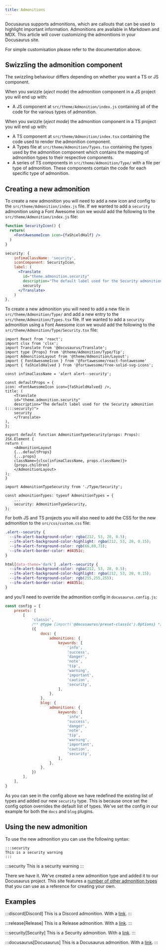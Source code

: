 ```yaml
---
title: Admonitions
---
```


Docusaurus supports admonitions, which are callouts that can be used to highlight important information. Admonitions are available in Markdown and MDX. This article will cover customizing the admonitions in your Docusaurus site.

<DocusaurusButton label="Docusaurus Documentation: Admonitions" to="https://docusaurus.io/docs/markdown-features/admonitions" />

For simple customisation please refer to the documentation above.

<Swizzling />

## Swizzling the admonition component

The swizzling behaviour differs depending on whether you want a TS or JS component.

<Tabs groupId="js-ts">
<TabItem value="js" label="JS">
        
When you swizzle (*eject mode*) the admonition component in a JS project you will end up with:

- A JS component at `src/theme/Admonition/index.js` containing all of the code for the various types of admonition.

</TabItem>
<TabItem value="ts" label="TS">
        
When you swizzle (*eject mode*) the admonition component in a TS project you will end up with:

- A TS component at `src/theme/Admonition/index.tsx` containing the code used to render the admonition component.
- A Types file at `src/theme/Admonition/Types.tsx` containing the types used by the admonition component which contains the mapping of admonition types to their respective components.
- A series of TS components in `src/theme/Admonition/Type/` with a file per type of admonition. These components contain the code for each specific type of admonition.

</TabItem>
</Tabs>

## Creating a new admonition

<Tabs groupId="js-ts">
<TabItem value="js" label="JS">

To create a new admonition you will need to add a new icon and config to the `src/theme/Admonition/index.js` file. If we wanted to add a `security` admonition using a Font Awesome icon we would add the following to the `src/theme/Admonition/index.js` file:

```jsx title="Define the icon"
function SecurityIcon() {
  return(
    <FontAwesomeIcon icon={faShieldHalf} />
  )
}
```

```jsx title="Add the config"
security: {
    infimaClassName: 'security',
    iconComponent: SecurityIcon,
    label: (
      <Translate
        id="theme.admonition.security"
        description="The default label used for the Security admonition (:::security)">
        security
      </Translate>
    )
},
```

</TabItem>
<TabItem value="ts" label="TS">

To create a new admonition you will need to add a new file in `src/theme/Admonition/Type/` and add a new entry to the `src/theme/Admonition/Types.tsx` file. If we wanted to add a `security` admonition using a Font Awesome icon we would add the following to the `src/theme/Admonition/Type/Security.tsx` file:

```tsx title="src/theme/Admonition/Type/Security.tsx"
import React from 'react';
import clsx from 'clsx';
import Translate from '@docusaurus/Translate';
import type {Props} from '@theme/Admonition/Type/Tip';
import AdmonitionLayout from '@theme/Admonition/Layout';
import { FontAwesomeIcon } from '@fortawesome/react-fontawesome'
import { faShieldHalved } from '@fortawesome/free-solid-svg-icons';

const infimaClassName = 'alert alert--security';

const defaultProps = {
icon: <FontAwesomeIcon icon={faShieldHalved} />,
title: (
    <Translate
    id="theme.admonition.security"
    description="The default label used for the Security admonition (:::security)">
    security
    </Translate>
),
};

export default function AdmonitionTypeSecurity(props: Props): JSX.Element {
return (
    <AdmonitionLayout
    {...defaultProps}
    {...props}
    className={clsx(infimaClassName, props.className)}>
    {props.children}
    </AdmonitionLayout>
);
}
```

```tsx title="Add the type"
import AdmonitionTypeSecurity from './Type/Security';

const admonitionTypes: typeof AdmonitionTypes = {
    ...
    security: AdmonitionTypeSecurity,
};
```

</TabItem>
</Tabs>

For both JS and TS projects you will also need to add the CSS for the new admonition to the `src/css/custom.css` file:

```css title="src/css/custom.css"
.alert--security {
  --ifm-alert-background-color: rgba(212, 53, 28, 0.5);
  --ifm-alert-background-color-highlight: rgba(212, 53, 28, 0.15);
  --ifm-alert-foreground-color: rgb(66,69,73);
  --ifm-alert-border-color: #d4351c;
}

html[data-theme='dark'] .alert--security {
  --ifm-alert-background-color: rgba(212, 53, 28, 0.5);
  --ifm-alert-background-color-highlight: rgba(212, 53, 28, 0.15);
  --ifm-alert-foreground-color: rgb(255,255,255);
  --ifm-alert-border-color: #d4351c;
}
```

and you'll need to override the admonition config in `docusaurus.config.js`:

```js title="docusaurus.config.js"
const config = {
    presets: [
        [
            'classic',
            /** @type {import('@docusaurus/preset-classic').Options} */
            ({
                docs: {
                    admonitions: {
                        keywords: [
                            'info',
                            'success',
                            'danger',
                            'note',
                            'tip',
                            'warning',
                            'important',
                            'caution',
                            'security',
                        ],
                    },
                },
                blog: {
                    admonitions: {
                        keywords: [
                            'info',
                            'success',
                            'danger',
                            'note',
                            'tip',
                            'warning',
                            'important',
                            'caution',
                            'security',
                        ],
                    },
                },
            })
        ],
    ],
}
```

As you can see in the config above we have redefined the existing list of types and added our new `security` type. This is because once set the config option overrides the default list of types. We've set the config in our example for both the `docs` and `blog` plugins.

## Using the new admonition

To use the new admonition you can use the following syntax:

```mdx title="docs/security.mdx"
:::security
This is a security warning
:::
```

:::security
This is a security warning
:::

There we have it. We've created a new admonition type and added it to our Docusaurus project. This site features a [number of other admonition types](https://github.com/homotechsual/docusaurus.community/tree/main/src/theme/Admonition) that you can use as a reference for creating your own.

## Examples

:::discord[Discord]
This is a Discord admonition. With a [link](https://example.test).
:::

:::release[Release]
This is a Release admonition. With a [link](https://example.test).
:::

:::security[Security]
This is a Security admonition. With a [link](https://example.test).
:::

:::docusaurus[Docusaurus]
This is a Docusaurus admonition. With a [link](https://example.test).
:::
